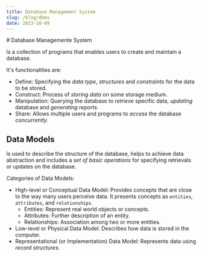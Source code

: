 ```yaml
---
title: Database Management System
slug: /blog/dbms
date: 2023-10-09
---
```



<Layout>
# Database Managemente System

Is a collection of programs that enables users to create and maintain a database.

It's functionalities are:
- Define: Specifying the *data type*, *structures* and *constraints* for the data to be stored.
- Construct: Process of *storing data* on some storage medium.
- Manipulation: Querying the database to *retrieve* specific data, *updating* database and *generating reports*.
- Share: Allows multiple users and programs to *access* the database *concurrently*.

## Data Models

Is used to describe the structure of the database, helps to achieve data abstraction and includes a *set of basic
operations* for specifying retrievals or updates on the database.

Categories of Data Models:
- High-level or Conceptual Data Model: Provides concepts that are close to the way many users perceive data. It presents
concepts as `entities`, `attributes`, and `relationships`.
  - Entities: Represent real world objects or concepts.
  - Attributes: Further description of an entity.
  - Relationships: Association among two or more entities.
- Low-level or Physical Data Model: Describes how data is stored in the computer.
- Representational (or Implementation) Data Model: Represents data using *record structures*.
</Layout>